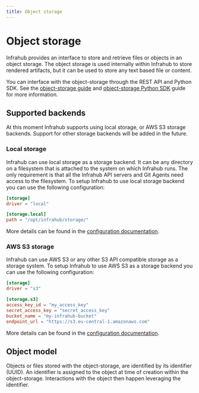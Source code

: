 ```yaml
---
title: Object storage
---
```


# Object storage

Infrahub provides an interface to store and retrieve files or objects in an object storage. The object storage is used internally within Infrahub to store rendered artifacts, but it can be used to store any text based file or content.

You can interface with the object-storage through the REST API and Python SDK.
See the [object-storage guide](/guides/object-storage) and [object-storage Python SDK](/python-sdk/guides/object-storage) guide for more information.

## Supported backends

At this moment Infrahub supports using local storage, or AWS S3 storage backends. Support for other storage backends will be added in the future.

### Local storage

Infrahub can use local storage as a storage backend. It can be any directory on a filesystem that is attached to the system on which Infrahub runs. The only requirement is that all the Infrahub API servers and Git Agents need access to the filesystem.
To setup Infrahub to use local storage backend you can use the following configuration:

```toml
[storage]
driver = "local"

[storage.local]
path = "/opt/infrahub/storage/"
```

More details can be found in the [configuration documentation](/reference/configuration).

### AWS S3 storage

Infrahub can use AWS S3 or any other S3 API compatible storage as a storage system.
To setup Infrahub to use AWS S3 as a storage backend you can use the following configuration:

```toml
[storage]
driver = "s3"

[storage.s3]
access_key_id = "my_access_key"
secret_access_key = "secret_access_key"
bucket_name = "my-infrahub-bucket"
endpoint_url = "https://s3.eu-central-1.amazonaws.com"
```

More details can be found in the [configuration documentation](/reference/configuration).

## Object model

Objects or files stored with the object-storage, are identified by its identifier (UUID). An identifier is assigned to the object at time of creation within the object-storage. Interactions with the object then happen leveraging the identifier.

